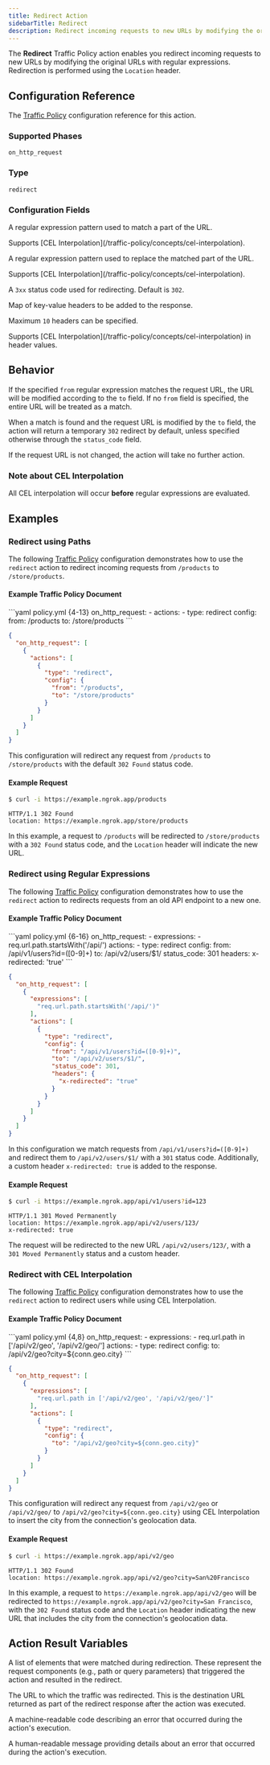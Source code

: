 ```yaml
---
title: Redirect Action
sidebarTitle: Redirect
description: Redirect incoming requests to new URLs by modifying the original URLs with regular expressions.
---
```




The **Redirect** Traffic Policy action enables you redirect incoming requests to
new URLs by modifying the original URLs with regular expressions. Redirection is
performed using the `Location` header.

## Configuration Reference

The [Traffic Policy](/docs/traffic-policy/) configuration
reference for this action.

### Supported Phases

`on_http_request`

### Type

`redirect`

### Configuration Fields

<ConfigField title="from" type="string" required={false} cel={true}>
    <p>A regular expression pattern used to match a part of the URL.</p>
    <p>Supports [CEL Interpolation](/traffic-policy/concepts/cel-interpolation).</p>
</ConfigField>

<ConfigField title="to" type="string" required={true} cel={true}>
    <p>A regular expression pattern used to replace the matched part of the URL.</p>
    <p>Supports [CEL Interpolation](/traffic-policy/concepts/cel-interpolation).</p>
</ConfigField>

<ConfigField title="status_code" type="integer" required={false}>
    <p>A <code>3xx</code> status code used for redirecting. Default is <code>302</code>.</p>
</ConfigField>

<ConfigField title="headers" type="object" required={false} cel={true}>
    <p>Map of key-value headers to be added to the response.</p>
    <p>Maximum <code>10</code> headers can be specified.</p>
    <p>Supports [CEL Interpolation](/traffic-policy/concepts/cel-interpolation) in header values.</p>
</ConfigField>

## Behavior

If the specified `from` regular expression matches the request URL, the URL will
be modified according to the `to` field. If no `from` field is specified, the
entire URL will be treated as a match.

When a match is found and the request URL is modified by the `to` field, the
action will return a temporary `302` redirect by default, unless specified
otherwise through the `status_code` field.

If the request URL is not changed, the action will take no further action.

### Note about CEL Interpolation

All CEL interpolation will occur **before** regular expressions
are evaluated.

## Examples

### Redirect using Paths

The following [Traffic Policy](/docs/traffic-policy/)
configuration demonstrates how to use the `redirect` action to redirect incoming
requests from `/products` to `/store/products`.

#### Example Traffic Policy Document

<CodeGroup>
```yaml policy.yml {4-13}
on_http_request:
  - actions:
      - type: redirect
        config:
          from: /products
          to: /store/products
```

```json policy.json {5-12}
{
  "on_http_request": [
    {
      "actions": [
        {
          "type": "redirect",
          "config": {
            "from": "/products",
            "to": "/store/products"
          }
        }
      ]
    }
  ]
}
```
</CodeGroup>

This configuration will redirect any request from `/products` to `/store/products`
with the default `302 Found` status code.

#### Example Request

```bash
$ curl -i https://example.ngrok.app/products
```

```http
HTTP/1.1 302 Found
location: https://example.ngrok.app/store/products
```

In this example, a request to `/products` will be redirected to `/store/products`
with a `302 Found` status code, and the `Location` header will indicate the new
URL.


### Redirect using Regular Expressions

The following [Traffic Policy](/docs/traffic-policy/)
configuration demonstrates how to use the `redirect` action to redirects
requests from an old API endpoint to a new one.

#### Example Traffic Policy Document

<CodeGroup>
```yaml policy.yml {6-16}
on_http_request:
  - expressions:
      - req.url.path.startsWith('/api/')
    actions:
      - type: redirect
        config:
          from: /api/v1/users?id=([0-9]+)
          to: /api/v2/users/$1/
          status_code: 301
          headers:
            x-redirected: 'true'
```

```json policy.json {8-18}
{
  "on_http_request": [
    {
      "expressions": [
        "req.url.path.startsWith('/api/')"
      ],
      "actions": [
        {
          "type": "redirect",
          "config": {
            "from": "/api/v1/users?id=([0-9]+)",
            "to": "/api/v2/users/$1/",
            "status_code": 301,
            "headers": {
              "x-redirected": "true"
            }
          }
        }
      ]
    }
  ]
}
```
</CodeGroup>

In this configuration we match requests from `/api/v1/users?id=([0-9]+)` and
redirect them to `/api/v2/users/$1/` with a `301` status code. Additionally, a
custom header `x-redirected: true` is added to the response.

#### Example Request

```bash
$ curl -i https://example.ngrok.app/api/v1/users?id=123
```

```http
HTTP/1.1 301 Moved Permanently
location: https://example.ngrok.app/api/v2/users/123/
x-redirected: true
```

The request will be redirected to the new URL `/api/v2/users/123/`, with a
`301 Moved Permanently` status and a custom header.

### Redirect with CEL Interpolation

The following [Traffic Policy](/docs/traffic-policy/)
configuration demonstrates how to use the `redirect` action to redirect users
while using CEL Interpolation.

#### Example Traffic Policy Document

<CodeGroup>
```yaml policy.yml {4,8}
on_http_request:
  - expressions:
      - req.url.path in ['/api/v2/geo', '/api/v2/geo/']
    actions:
      - type: redirect
        config:
          to: /api/v2/geo?city=${conn.geo.city}
```

```json policy.json {5,11}
{
  "on_http_request": [
    {
      "expressions": [
        "req.url.path in ['/api/v2/geo', '/api/v2/geo/']"
      ],
      "actions": [
        {
          "type": "redirect",
          "config": {
            "to": "/api/v2/geo?city=${conn.geo.city}"
          }
        }
      ]
    }
  ]
}
```
</CodeGroup>

This configuration will redirect any request from `/api/v2/geo` or `/api/v2/geo/`
to `/api/v2/geo?city=${conn.geo.city}` using CEL Interpolation to insert the
city from the connection's geolocation data.

#### Example Request

```bash
$ curl -i https://example.ngrok.app/api/v2/geo
```

```http
HTTP/1.1 302 Found
location: https://example.ngrok.app/api/v2/geo?city=San%20Francisco
```

In this example, a request to `https://example.ngrok.app/api/v2/geo` will be
redirected to `https://example.ngrok.app/api/v2/geo?city=San Francisco`, with
the `302 Found` status code and the `Location` header indicating the new URL
that includes the city from the connection's geolocation data.


## Action Result Variables

<ActionVariablesDescription />

<ConfigField title="actions.ngrok.redirect.matches" type="array of strings">
    <p>A list of elements that were matched during redirection. These represent the request components (e.g., path or query parameters) that triggered the action and resulted in the redirect.</p>
</ConfigField>

<ConfigField title="actions.ngrok.redirect.url" type="string">
    <p>The URL to which the traffic was redirected. This is the destination URL returned as part of the redirect response after the action was executed.</p>
</ConfigField>

<ConfigField title="actions.ngrok.redirect.error.code" type="string">
    <p>A machine-readable code describing an error that occurred during the action's execution.</p>
</ConfigField>

<ConfigField title="actions.ngrok.redirect.error.message" type="string">
    <p>A human-readable message providing details about an error that occurred during the action's execution.</p>
</ConfigField>
